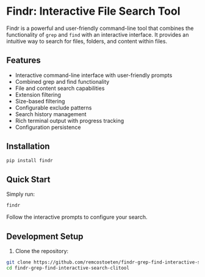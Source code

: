 # Findr: Interactive File Search Tool

Findr is a powerful and user-friendly command-line tool that combines the functionality of `grep` and `find` with an interactive interface. It provides an intuitive way to search for files, folders, and content within files.

## Features

- Interactive command-line interface with user-friendly prompts
- Combined grep and find functionality
- File and content search capabilities
- Extension filtering
- Size-based filtering
- Configurable exclude patterns
- Search history management
- Rich terminal output with progress tracking
- Configuration persistence

## Installation

```bash
pip install findr
```

## Quick Start

Simply run:

```bash
findr
```

Follow the interactive prompts to configure your search.

## Development Setup

1. Clone the repository:
```bash
git clone https://github.com/remcostoeten/findr-grep-find-interactive-search-clitool.git
cd findr-grep-find-interactive-search-clitool
```
